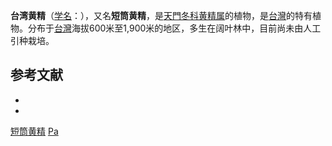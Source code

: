 {{Speciesbox
| name = 短筒黄精
| status = 
| status_system = 
| image =
| genus = Polygonatum
| species = alte-lobatum
| authority = Hay.
}}

'''台湾黄精'''（[[学名|学名]]：{{lang|la|'''''Polygonatum alte-lobatum'''''}}），又名'''短筒黄精'''，是[[天門冬科|天門冬科]][[黄精属|黄精属]]的植物，是[[台灣|台灣]]的特有植物。分布于[[台灣|台灣]]海拔600米至1,900米的地区，多生在阔叶林中，目前尚未由人工引种栽培。

== 参考文献 ==

* {{cite web| url =http://www.bioinfo.cn/db05/KmzwSpecies.php?action=view&id=5598| title =短筒黄精| work =《中国高等植物数据库全库》| publisher =中国科学院微生物研究所| author =昆明植物研究所| accessdate =2009-02-24| deadurl =yes| archiveurl =https://web.archive.org/web/20160305042231/http://www.bioinfo.cn/db05/KmzwSpecies.php?action=view&id=5598| archivedate =2016-03-05}}
* {{TaiBNET| zh=台湾黄精 | id=201826 | binomial=Polygonatum alte-lobatum | authority=Hayata, 1915 | var= | accessdate=2013-01-24}}
{{Taxonbar|from=Q10915200}}

[[Category:黄精属|短筒黄精]]
[[Category:臺灣特有植物|Pa]]


{{植物小作品}}